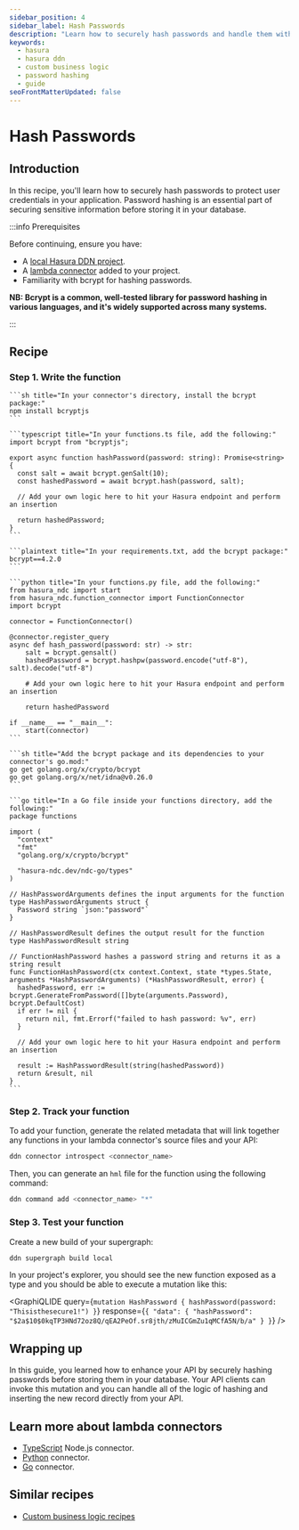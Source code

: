 ```yaml
---
sidebar_position: 4
sidebar_label: Hash Passwords
description: "Learn how to securely hash passwords and handle them within your API."
keywords:
  - hasura
  - hasura ddn
  - custom business logic
  - password hashing
  - guide
seoFrontMatterUpdated: false
---
```



# Hash Passwords

## Introduction

In this recipe, you'll learn how to securely hash passwords to protect user credentials in your application. Password
hashing is an essential part of securing sensitive information before storing it in your database.

:::info Prerequisites

Before continuing, ensure you have:

- A [local Hasura DDN project](/quickstart.mdx).
- A [lambda connector](/business-logic/overview.mdx) added to your project.
- Familiarity with bcrypt for hashing passwords.

**NB: Bcrypt is a common, well-tested library for password hashing in various languages, and it's widely supported
across many systems.**

:::

## Recipe

### Step 1. Write the function

<Tabs className="language-tabs">
  <TabItem value="ts" label="TypeScript">

    ```sh title="In your connector's directory, install the bcrypt package:"
    npm install bcryptjs
    ```

    ```typescript title="In your functions.ts file, add the following:"
    import bcrypt from "bcryptjs";

    export async function hashPassword(password: string): Promise<string> {
      const salt = await bcrypt.genSalt(10);
      const hashedPassword = await bcrypt.hash(password, salt);

      // Add your own logic here to hit your Hasura endpoint and perform an insertion

      return hashedPassword;
    }
    ```

  </TabItem>
  <TabItem value="python" label="Python">

    ```plaintext title="In your requirements.txt, add the bcrypt package:"
    bcrypt==4.2.0
    ```

    ```python title="In your functions.py file, add the following:"
    from hasura_ndc import start
    from hasura_ndc.function_connector import FunctionConnector
    import bcrypt

    connector = FunctionConnector()

    @connector.register_query
    async def hash_password(password: str) -> str:
        salt = bcrypt.gensalt()
        hashedPassword = bcrypt.hashpw(password.encode("utf-8"), salt).decode("utf-8")

        # Add your own logic here to hit your Hasura endpoint and perform an insertion

        return hashedPassword

    if __name__ == "__main__":
        start(connector)
    ```

  </TabItem>
  <TabItem value="go" label="Go">

    ```sh title="Add the bcrypt package and its dependencies to your connector's go.mod:"
    go get golang.org/x/crypto/bcrypt
    go get golang.org/x/net/idna@v0.26.0
    ```

    ```go title="In a Go file inside your functions directory, add the following:"
    package functions

    import (
      "context"
      "fmt"
      "golang.org/x/crypto/bcrypt"

      "hasura-ndc.dev/ndc-go/types"
    )

    // HashPasswordArguments defines the input arguments for the function
    type HashPasswordArguments struct {
      Password string `json:"password"`
    }

    // HashPasswordResult defines the output result for the function
    type HashPasswordResult string

    // FunctionHashPassword hashes a password string and returns it as a string result
    func FunctionHashPassword(ctx context.Context, state *types.State, arguments *HashPasswordArguments) (*HashPasswordResult, error) {
      hashedPassword, err := bcrypt.GenerateFromPassword([]byte(arguments.Password), bcrypt.DefaultCost)
      if err != nil {
        return nil, fmt.Errorf("failed to hash password: %v", err)
      }

      // Add your own logic here to hit your Hasura endpoint and perform an insertion

      result := HashPasswordResult(string(hashedPassword))
      return &result, nil
    }
    ```

</TabItem>
</Tabs>

### Step 2. Track your function

To add your function, generate the related metadata that will link together any functions in your lambda connector's
source files and your API:

```bash
ddn connector introspect <connector_name>
```

Then, you can generate an `hml` file for the function using the following command:

```bash
ddn command add <connector_name> "*"
```

### Step 3. Test your function

Create a new build of your supergraph:

```sh
ddn supergraph build local
```

In your project's explorer, you should see the new function exposed as a type and you should be able to execute a
mutation like this:

<GraphiQLIDE
  query={`mutation HashPassword {
  hashPassword(password: "Thisisthesecure1!")
}`}
  response={`{
  "data": {
    "hashPassword": "$2a$10$0kqTP3HNd72oz8Q/qEA2PeOf.sr8jth/zMuICGmZu1qMCfA5N/b/a"
  }
}`}
/>

## Wrapping up

In this guide, you learned how to enhance your API by securely hashing passwords before storing them in your database.
Your API clients can invoke this mutation and you can handle all of the logic of hashing and inserting the new record
directly from your API.

## Learn more about lambda connectors

- [TypeScript](/business-logic/typescript.mdx) Node.js connector.
- [Python](/business-logic/python.mdx) connector.
- [Go](/business-logic/go.mdx) connector.

## Similar recipes

- [Custom business logic recipes](/recipes/business-logic/index.mdx)
